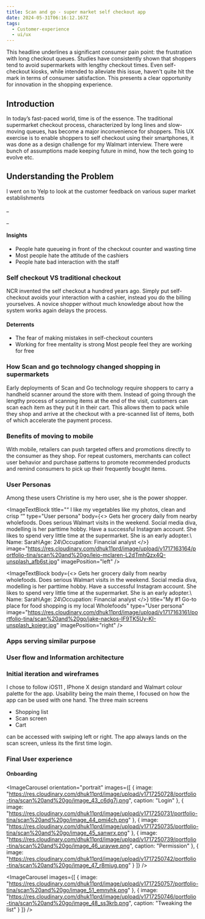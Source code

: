```yaml
---
title: Scan and go - super market self checkout app
date: 2024-05-31T06:16:12.167Z
tags:
  - Customer-experience
  - ui/ux
---
```


<PullQuote quote="Supermarket Queues Have OFFICIALLY Been Ranked From Longest To Shortest!" author="http://www.heart.co.uk/lifestyle" />

This headline underlines a significant consumer pain point: the frustration with long checkout queues. Studies have consistently shown that shoppers tend to avoid supermarkets with lengthy checkout times. Even self-checkout kiosks, while intended to alleviate this issue, haven't quite hit the mark in terms of consumer satisfaction. This presents a clear opportunity for innovation in the shopping experience.

## Introduction

In today’s fast-paced world, time is of the essence. The traditional supermarket checkout process, characterized by long lines and slow-moving queues, has become a major inconvenience for shoppers. This UX exercise is to enable shoppers to self checkout using their smartphones, it was done as a design challenge for my Walmart interview. There were bunch of assumptions made keeping future in mind, how the tech going to evolve etc.

## Understanding the Problem

I went on to Yelp to look at the customer feedback on various super market establishments

<FeedbackCard feedback="Just one girl on the register who doesn't care how long the line is she is there for her shift and works so slowly and figures that she gets paid whether or not she takes 10 min or 20 with your order. Not enough lines open and the self serve has never once worked properly" title="Cashiers dont care" rating={1} author="Diesel P" location="Levitton, NY" authorImage="https://res.cloudinary.com/dhuk11prd/image/upload/v1693151623/dkzdhm6gpmtkil1cxegs.png" brandLogo="https://res.cloudinary.com/dhuk11prd/image/upload/v1717156874/portfolio-tina/scan%20and%20go/Yelp_Logo.svg_l0nskq.png" />

\_

<FeedbackCard title="I am antisocial" rating={2} author="Kristy R" location="New York, NY" authorImage="https://res.cloudinary.com/dhuk11prd/image/upload/v1717163161/portfolio-tina/scan%20and%20go/jake-nackos-IF9TK5Uy-KI-unsplash_koiegr.jpg" feedback="While waiting for self-checkout (because I am antisocial), the older lady in front of me couldn't figure out how to pay via plastic so one of the employees took me to the employee station and scanned my items there." brandLogo="https://res.cloudinary.com/dhuk11prd/image/upload/v1717156874/portfolio-tina/scan%20and%20go/Yelp_Logo.svg_l0nskq.png" />

\_

<FeedbackCard title="Self check-outs do not accept cash." feedback="Went to the store recently. Seems not to matter what time I get there, there's only one human working a register. So, if you don't want to stand on that line, you go over to the self check-outs.	But be careful!!!	Some of the self check-outs do not accept cash." rating={3} author="Chilly A" location="Long island, NY" authorImage="https://res.cloudinary.com/dhuk11prd/image/upload/v1717163167/portfolio-tina/scan%20and%20go/rivage-jzz_3jWMzHA-unsplash_aj9dty.jpg" brandLogo="https://res.cloudinary.com/dhuk11prd/image/upload/v1717156874/portfolio-tina/scan%20and%20go/Yelp_Logo.svg_l0nskq.png" />

#### Insights

* People hate queueing in front of the checkout counter and wasting time
* Most people hate the attitude of the cashiers
* People hate bad interaction with the staff

### Self checkout VS traditional checkout

NCR invented the self checkout a hundred years ago. Simply put self-checkout avoids your interaction with a cashier, instead you do the billing yourselves. A novice shopper without much knowledge about how the system works again delays the process.

#### &#x20;Deterrents

* The fear of making mistakes in self-checkout counters
* Working for free mentality is strong Most people feel they are working for free

### How Scan and go technology changed shopping in supermarkets

Early deployments of Scan and Go technology require shoppers to carry a handheld scanner around the store with them. Instead of going through the lengthy process of scanning items at the end of the visit, customers can scan each item as they put it in their cart. This allows them to pack while they shop and arrive at the checkout with a pre-scanned list of items, both of which accelerate the payment process.

<PullQuote quote="Why carry an additional scanning device when the user have a powerful computer in their pockets, also storing and maintaining the scanners in the store is a big task" author="" />

### Benefits of moving to mobile

With mobile, retailers can push targeted offers and promotions directly to the consumer as they shop. For repeat customers, merchants can collect user behavior and purchase patterns to promote recommended products and remind consumers to pick up their frequently bought items.

### User Personas

Among these users Christine is my hero user, she is the power shopper.

<ImageTextBlock
  title="“ I like my vegetables like my photos, clean and crisp “"
  type="User persona"
  body={<>
    Gets her grocery daily from nearby wholefoods. Does serious Walmart visits
    in the weekend. Social media diva, modelling is her parttime hobby. Have a
    successful Instagram account. She likes to spend very little time at the
    supermarket. She is an early adopter.\ Name: Sarah\Age: 24\Occupation:
    Financial analyst
  </>}
  image="https://res.cloudinary.com/dhuk11prd/image/upload/v1717163164/portfolio-tina/scan%20and%20go/leio-mclaren-L2dTmhQzx4Q-unsplash_afb6st.jpg"
  imagePosition="left"
/>

<ImageTextBlock
  body={<>
    Gets her grocery daily from nearby wholefoods. Does serious Walmart visits
    in the weekend. Social media diva, modelling is her parttime hobby. Have a
    successful Instagram account. She likes to spend very little time at the
    supermarket. She is an early adopter.\ Name: Sarah\Age: 24\Occupation:
    Financial analyst
  </>}
  title="My #1 Go-to place for food shopping is my local Wholefoods"
  type="User persona"
  image="https://res.cloudinary.com/dhuk11prd/image/upload/v1717163161/portfolio-tina/scan%20and%20go/jake-nackos-IF9TK5Uy-KI-unsplash_koiegr.jpg"
  imagePosition="right"
/>

### Apps serving similar purpose

<CaptionedImage caption="Red laser and Amazon.com" alt="Red laser and Amazon.com" imageUrl="https://res.cloudinary.com/dhuk11prd/image/upload/v1717177522/portfolio-tina/scan%20and%20go/comp-1_h4silm.jpg" />

<CaptionedImage caption="Target scan app" imageUrl="https://res.cloudinary.com/dhuk11prd/image/upload/v1717177533/portfolio-tina/scan%20and%20go/Comp-2_etbmuc.jpg" alt="Target scan app" />

### User flow and Information architecture

### Initial iteration and wireframes

<CaptionedImage />

I chose to follow iOS11 , IPhone X design standard and Walmart colour palette for the app. Usability being the main theme, I focused on how the app can be used with one hand. The three main screens

* Shopping list&#x9;
* Scan screen&#x9;
* Cart

can be accessed with swiping left or right. The app always lands on the scan screen, unless its the first time login.

### Final User experience

#### Onboarding

<ImageCarousel
  orientation="portrait"
  images={[
    {
      image:
        "https://res.cloudinary.com/dhuk11prd/image/upload/v1717250728/portfolio-tina/scan%20and%20go/image_43_c6dg7j.png",
      caption: "Login"
    },
    {
      image:
        "https://res.cloudinary.com/dhuk11prd/image/upload/v1717250731/portfolio-tina/scan%20and%20go/image_44_pmi4ch.png"
    },
    {
      image:
        "https://res.cloudinary.com/dhuk11prd/image/upload/v1717250735/portfolio-tina/scan%20and%20go/image_45_sanwrx.png"
    },
    {
      image:
        "https://res.cloudinary.com/dhuk11prd/image/upload/v1717250739/portfolio-tina/scan%20and%20go/image_46_uraywe.png",
      caption: "Permission"
    },
    {
      image:
        "https://res.cloudinary.com/dhuk11prd/image/upload/v1717250742/portfolio-tina/scan%20and%20go/image_47_r8miug.png"
    }
  ]}
/>

<ImageCarousel
  images={[
    {
      image:
        "https://res.cloudinary.com/dhuk11prd/image/upload/v1717250757/portfolio-tina/scan%20and%20go/image_51_emnyhk.png"
    },
    {
      image:
        "https://res.cloudinary.com/dhuk11prd/image/upload/v1717250746/portfolio-tina/scan%20and%20go/image_48_ss3krb.png",
      caption: "Tweaking the list"
    }
  ]}
/>
